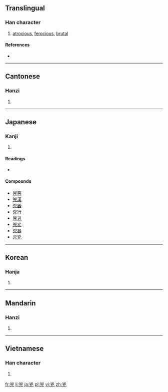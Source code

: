 {{also|凶}}
==Translingual==

===Han character===
{{Han char|rn=10|rad=儿|as=04|sn=6|four=2221<sub>7</sub>|canj=山大竹山 (UKHU)}}

# [[atrocious]], [[ferocious]], [[brutal]]

====References====
* {{Han ref|kx=0124.040|dkj=01348|dj=0260.050|hdz=10268.030|uh=5147|ud=20807|bh=A5FB|bd=42491}}

----

==Cantonese==

===Hanzi===
{{yue-hanzi|jyut=|y=hung1}}

# {{defn|lang=yue|sort=儿04}}

----

==Japanese==

===Kanji===
{{ja-kanji|grade=|rs=儿04}}

# {{defn|lang=ja|sort=儿04}}

====Readings====
* {{ja-readings|on=[[きょう]] (kyō)|kun=[[おそれる]] (osoreru)}}

====Compounds====
* [[兇悪]]
* [[兇漢]]
* [[兇器]]
* [[兇行]]
* [[兇刃]]
* [[兇変]]
* [[兇暴]]
* [[元兇]]

----

==Korean==

===Hanja===
{{ko-hanja|hangeul=흉|rv=hyung|mr=hyung}}

# {{defn|lang=ko|sort=儿04}}

----

==Mandarin==

===Hanzi===
{{cmn-hanzi|pin=[[xiōng]] ([[xiong1]])|wg=hsiung<sup>1</sup>}}

# {{defn|lang=cmn|sort=儿04}}

----

==Vietnamese==

===Han character===
{{vi-hantu|[[hung]]|rs=儿04}}

# {{defn|lang=vi|sort=儿04}}

[[fr:兇]]
[[li:兇]]
[[ja:兇]]
[[pl:兇]]
[[vi:兇]]
[[zh:兇]]